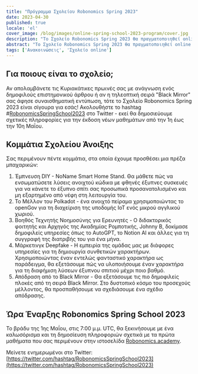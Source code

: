 ```yaml
---
title: "Πρόγραμμα Σχολείου Robonomics Spring 2023"
date: 2023-04-30
published: true
locale: 'el'
cover_image: /blog/images/online-spring-school-2023-program/cover.jpg
description: "Το Σχολείο Robonomics Spring 2023 θα πραγματοποιηθεί online από την 1η έως την 10η Μαΐου. Μπορείτε να αναμένετε πέντε κομμάτια εκπαίδευσης, το καθένα αφιερωμένο στην εφαρμογή των πιο σύγχρονων τεχνολογιών διαδικτύου για προσωπική, επαγγελματική και οικιακή χρήση."
abstract: "Το Σχολείο Robonomics Spring 2023 θα πραγματοποιηθεί online από την 1η έως την 10η Μαΐου. Μπορείτε να αναμένετε πέντε κομμάτια εκπαίδευσης, το καθένα αφιερωμένο στην εφαρμογή των πιο σύγχρονων τεχνολογιών διαδικτύου για προσωπική, επαγγελματική και οικιακή χρήση."
tags: ['Ανακοινώσεις', 'Σχολείο online']
---
```


## Για ποιους είναι το σχολείο;

Αν απολαμβάνετε τις Κυριακάτικες πρωινές σας με ανάγνωση ενός δημοφιλούς επιστημονικού άρθρου ή αν η τηλεοπτική σειρά "Black Mirror" σας άφησε συναισθηματική εντύπωση, τότε το Σχολείο Robonomics Spring 2023 είναι σίγουρα για εσάς! Ακολουθήστε το hashtag #[RobonomicsSpringSchool2023](https://twitter.com/search?q=%2523RobonomicsSpringSchool2023) στο Twitter - εκεί θα δημοσιεύουμε σχετικές πληροφορίες για την έκδοση νέων μαθημάτων από την 1η έως την 10η Μαΐου.

## Κομμάτια Σχολείου Άνοιξης

Σας περιμένουν πέντε κομμάτια, στα οποία έχουμε προσθέσει μια πρέζα μπαχαρικών:

1. Έμπνευση DIY - NoName Smart Home Stand. Θα μάθετε πώς να ενσωματώσετε λύσεις ανοιχτού κώδικα με φθηνές έξυπνες συσκευές για να κάνετε το έξυπνο σπίτι σας προσωπικά προσανατολισμένο και μη εξαρτημένο από νέφη στη λειτουργία του.
2. Το Μέλλον του Polkadot - ένα ανοιχτό πείραμα χρησιμοποιώντας το openGov για τη διαχείριση της υποδομής IoT ενός μικρού αγγλικού χωριού.
3. Βοηθός Τεχνητής Νοημοσύνης για Ερευνητές - Ο διδακτορικός φοιτητής και Αρχηγός της Ακαδημίας Ρομποτικής, Johnny B, δοκίμασε δημοφιλείς υπηρεσίες όπως το AutoGPT, το Notion AI και άλλες για τη συγγραφή της διατριβής του για ένα μήνα.
4. Μάρκετινγκ Deepfake - Η εμπειρία της ομάδας μας με διάφορες υπηρεσίες για τη δημιουργία συνθετικών χαρακτήρων. Χρησιμοποιώντας έναν εντελώς φανταστικό χαρακτήρα ως παράδειγμα, θα εξετάσουμε πώς να υλοποιήσουμε έναν χαρακτήρα για τη διαφήμιση λύσεων έξυπνου σπιτιού μέχρι ποιο βαθμό.
5. Απόδραση από το Black Mirror - Θα εξετάσουμε τις πιο δημοφιλείς πλοκές από τη σειρά Black Mirror. Στο δυστοπικό κόσμο του προσεχούς μέλλοντος, θα προσπαθήσουμε να σχεδιάσουμε ένα σχέδιο απόδρασης.

## Ώρα Έναρξης Robonomics Spring School 2023

Το βράδυ της 1ης Μαΐου, στις 7:00 μ.μ. UTC, θα ξεκινήσουμε με ένα καλωσόρισμα και τη δημοσίευση πληροφοριών σχετικά με τα πρώτα μαθήματα που σας περιμένουν στην ιστοσελίδα [Robonomics.academy](http://robonomics.academy/).

Μείνετε ενημερωμένοι στο Twitter: [https://twitter.com/hashtag/RobonomicsSpringSchool2023](https://twitter.com/hashtag/RobonomicsSpringSchool2023)